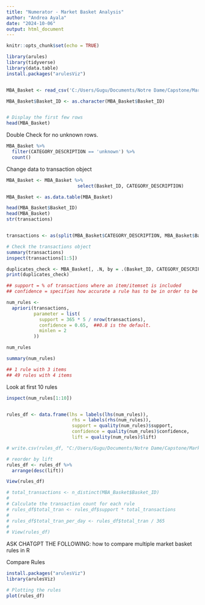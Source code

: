 ```yaml
---
title: "Numerator - Market Basket Analysis"
author: "Andrea Ayala"
date: "2024-10-06"
output: html_document
---
```


```r
knitr::opts_chunk$set(echo = TRUE)
```

```r

library(arules)
library(tidyverse)
library(data.table)
install.packages("arulesViz")


MBA_Basket <- read_csv('C:/Users/Gugu/Documents/Notre Dame/Capstone/Market Basket Analysis/Data/MBA_Data_Kroger.csv')

MBA_Basket$Basket_ID <- as.character(MBA_Basket$Basket_ID)


# Display the first few rows
head(MBA_Basket)

```
Double Check for no unknown rows.
```r
MBA_Basket %>%
  filter(CATEGORY_DESCRIPTION == 'unknown') %>%
  count()

```

Change data to transaction object
```r

MBA_Basket <- MBA_Basket %>% 
                          select(Basket_ID, CATEGORY_DESCRIPTION)

MBA_Basket <- as.data.table(MBA_Basket)

head(MBA_Basket$Basket_ID)
head(MBA_Basket)
str(transactions)


transactions <- as(split(MBA_Basket$CATEGORY_DESCRIPTION, MBA_Basket$Basket_ID), "transactions")

# Check the transactions object
summary(transactions)
inspect(transactions[1:5])
```

```r
duplicates_check <- MBA_Basket[, .N, by = .(Basket_ID, CATEGORY_DESCRIPTION)][N > 1]
print(duplicates_check)

```


```r

## support = % of transactions where an item/itemset is included
## confidence = specifies how accurate a rule has to be in order to be included in a rule set.

num_rules <-
  apriori(transactions,
          parameter = list(
            support = 365 * 5 / nrow(transactions),
            confidence = 0.65,  ##0.8 is the default. 
            minlen = 2
          ))

num_rules
```

```r
summary(num_rules)

## 1 rule with 3 items
## 49 rules with 4 items
```

Look at first 10 rules
```r
inspect(num_rules[1:10])


rules_df <- data.frame(lhs = labels(lhs(num_rules)),
                        rhs = labels(rhs(num_rules)),
                        support = quality(num_rules)$support,
                        confidence = quality(num_rules)$confidence,
                        lift = quality(num_rules)$lift)

# write.csv(rules_df, "C:/Users/Gugu/Documents/Notre Dame/Capstone/Market Basket Analysis/market_basket_rules.csv", row.names = FALSE)

# reorder by lift
rules_df <- rules_df %>%
  arrange(desc(lift))

View(rules_df)
```


```r
# total_transactions <- n_distinct(MBA_Basket$Basket_ID)
# 
# Calculate the transaction count for each rule
# rules_df$total_tran <- rules_df$support * total_transactions
# 
# rules_df$total_tran_per_day <- rules_df$total_tran / 365
# 
# View(rules_df)

```


ASK CHATGPT THE FOLLOWING: how to compare multiple market basket rules in R

Compare Rules
```r
install.packages("arulesViz")
library(arulesViz)

# Plotting the rules
plot(rules_df)
```











